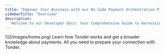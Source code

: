 ```yaml
---
title: "Empower Your Business with our No Code Payment Orchestration Platform."
sidebarTitle: "Overview"
description:
  "Welcome to our Developer Docs: Your Comprehensive Guide to Harnessing the Power of our Payments Orchestration Platform. Gain insights, step-by-step tutorials, and API references to seamlessly integrate, optimize, and customize payment solutions for your applications."
---
```


<Frame>![](/images/home.png) </Frame>


<CardGroup>

<Card title="Get Started" icon="flag-checkered" href="/get-started">
  Learn how Tonder works and get a broader knowledge about payments.
</Card>

<Card title="API Reference" icon="rocket" href="/reference/overview">
  All you need to prepare your connection with Tonder.
</Card>

</CardGroup>
